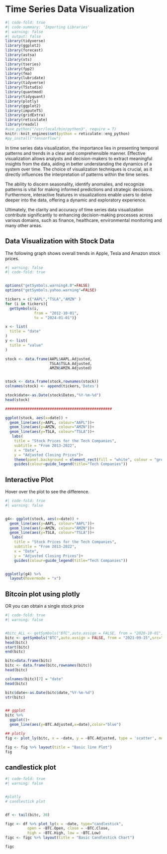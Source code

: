 # Time Series Data Visualization {.unnumbered}


```r
#| code-fold: true
#| code-summary: 'Importing Libraries'
#| warning: false
#| output: false
library(tidyverse)
library(ggplot2)
library(forecast)
library(astsa) 
library(xts)
library(tseries)
library(fpp2)
library(fma)
library(lubridate)
library(tidyverse)
library(TSstudio)
library(quantmod)
library(tidyquant)
library(plotly)
library(ggplot2)
library(imputeTS)
library(gridExtra)
library(reticulate)
library(readxl)
#use_python("/usr/local/bin/python3", require = T)
knitr::knit_engines$set(python = reticulate::eng_python)
#py_install("tensorflow")
```


In time series data visualization, the importance lies in presenting temporal patterns and trends in a clear and comprehensible manner. Effective visualization allows analysts and decision-makers to extract meaningful insights from the data, aiding in better understanding the dynamics of a system over time. The choice of visualization techniques is crucial, as it directly influences the interpretation of patterns within the time series. 

The ability to discern seasonality, identify anomalies, and recognize patterns is vital for making informed predictions and strategic decisions. Furthermore, interactive features in visualizations enable users to delve deeper into the data, offering a dynamic and exploratory experience. 

Ultimately, the clarity and accuracy of time series data visualization contribute significantly to enhancing decision-making processes across various domains, such as finance, healthcare, environmental monitoring and many other areas.


::: panel-tabset

## Data Visualization with Stock Data

The following graph shows overall trends in Apple, Tesla and Amazon stock prices.

```r
#| warning: false
#| code-fold: true


options("getSymbols.warning4.0"=FALSE)
options("getSymbols.yahoo.warning"=FALSE)

tickers = c("AAPL","TSLA","AMZN" )
for (i in tickers){
  getSymbols(i,
             from = "2012-10-01",
             to = "2024-01-01")}

x <- list(
  title = "date"
)
y <- list(
  title = "value"
)

stock <- data.frame(AAPL$AAPL.Adjusted,
                    TSLA$TSLA.Adjusted,
                    AMZN$AMZN.Adjusted)


stock <- data.frame(stock,rownames(stock))
colnames(stock) <- append(tickers,'Dates')

stock$date<-as.Date(stock$Dates,"%Y-%m-%d")
head(stock)

################################################

ggplot(stock, aes(x=date)) +
  geom_line(aes(y=AAPL, colour="AAPL"))+
  geom_line(aes(y=AMZN, colour="AMZN"))+
  geom_line(aes(y=TSLA, colour="TSLA"))+
   labs(
    title = "Stock Prices for the Tech Companies",
    subtitle = "From 2013-2022",
    x = "Date",
    y = "Adjusted Closing Prices")+
    theme(panel.background = element_rect(fill = "white", colour = "grey50"))+
    guides(colour=guide_legend(title="Tech Companies")) 
```


## Interactive Plot

Hover over the plot to see the difference.
 
```r

#| code-fold: true
#| warning: false


g4<- ggplot(stock, aes(x=date)) +
  geom_line(aes(y=AAPL, colour="AAPL"))+
  geom_line(aes(y=AMZN, colour="AMZN"))+
  geom_line(aes(y=TSLA, colour="TSLA"))+
   labs(
    title = "Stock Prices for the Tech Companies",
    subtitle = "From 2013-2022",
    x = "Date",
    y = "Adjusted Closing Prices")+
    guides(colour=guide_legend(title="Tech Companies")) 


ggplotly(g4) %>%
  layout(hovermode = "x")
```

## Bitcoin plot using plotly

OR you can obtain a single stock price

```r
#| code-fold: true
#| warning: false


#bitc_ALL <- getSymbols("BTC",auto.assign = FALSE, from = "2020-10-01",src="yahoo")
bitc <- getSymbols("BTC",auto.assign = FALSE, from = "2021-09-15",src="yahoo") 
head(bitc)
start(bitc)
end(bitc)

bitc=data.frame(bitc)
bitc <- data.frame(bitc,rownames(bitc))
head(bitc)

colnames(bitc)[7] = "date"
head(bitc)

bitc$date<-as.Date(bitc$date,"%Y-%m-%d")
str(bitc)


## ggplot
bitc %>%
  ggplot()+
  geom_line(aes(y=BTC.Adjusted,x=date),color="blue")

## plotly
fig <- plot_ly(bitc, x = ~date, y = ~BTC.Adjusted, type = 'scatter', mode = 'lines')

fig <- fig %>% layout(title = "Basic line Plot")
fig
```


## candlestick plot

```r

#| code-fold: true
#| warning: false


#plotly
# candlestick plot


df <- tail(bitc, 30)

figc <- df %>% plot_ly(x = ~date, type="candlestick",
          open = ~BTC.Open, close = ~BTC.Close,
          high = ~BTC.High, low = ~BTC.Low) 
figc <- figc %>% layout(title = "Basic Candlestick Chart")

figc
```
:::